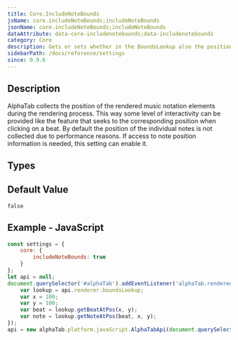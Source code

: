 ```yaml
---
title: Core.IncludeNoteBounds
jsName: core.includeNoteBounds;includeNoteBounds
jsonName: core.includeNoteBounds;includeNoteBounds
dataAttribute: data-core-includenotebounds;data-includenotebounds
category: Core
description: Gets or sets whether in the BoundsLookup also the position and area of each individual note is provided.
sidebarPath: /docs/reference/settings
since: 0.9.6
---
```



## Description
AlphaTab collects the position of the rendered music notation elements during the rendering process. This way some level of interactivity can be provided like the feature that seeks to the corresponding position when clicking on a beat. 
By default the position of the individual notes is not collected due to performance reasons. If access to note position information is needed, this setting can enable it. 

<PropertyDescription metadata={metadata} />

## Types

<TypeTable>
    <TypeRow name="bool" />
</TypeTable>

## Default Value

`false`

## Example - JavaScript

```js
const settings = {
    core: {
        includeNoteBounds: true
    }
};
let api = null;
document.querySelector('#alphaTab').addEventListener('alphaTab.rendered', function() {
    var lookup = api.renderer.boundsLookup;
    var x = 100;
    var y = 100;
    var beat = lookup.getBeatAtPos(x, y);
    var note = lookup.getNoteAtPos(beat, x, y); 
});
api = new alphaTab.platform.javaScript.AlphaTabApi(document.querySelector('#alphaTab'), settings);
```